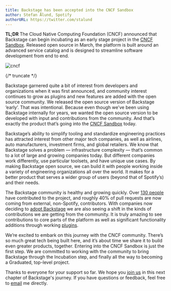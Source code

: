 ```yaml
---
title: Backstage has been accepted into the CNCF Sandbox
author: Stefan Ålund, Spotify
authorURL: https://twitter.com/stalund
---
```


**TL;DR** The Cloud Native Computing Foundation (CNCF) announced that Backstage can begin incubating as an early stage project in the [CNCF Sandbox](https://www.cncf.io/sandbox-projects/). Released open source in March, the platform is built around an advanced service catalog and is designed to streamline software development from end to end.

![cncf](assets/cncf-sandbox/cncf.png)


{/* truncate */}

Backstage garnered quite a bit of interest from developers and organizations when it was first announced, and community interest continues to grow as plugins and new features are added with the open source community. We released the open source version of Backstage ‘early’. That was intentional. Because even though we’ve been using Backstage internally for years, we wanted the open source version to be developed with input and contributions from the community. And that’s exactly the product that’s going into the [CNCF Sandbox](https://www.cncf.io/sandbox-projects/) today.

Backstage’s ability to simplify tooling and standardize engineering practices has attracted interest from other major tech companies, as well as airlines, auto manufacturers, investment firms, and global retailers. We know that Backstage solves a problem — infrastructure complexity — that’s common to a lot of large and growing companies today. But different companies work differently, use particular toolsets, and have unique use cases. By making Backstage open source, we can build it with people working inside a variety of engineering organizations all over the world. It makes for a better product that serves a wider group of users (beyond that of Spotify’s) and their needs.

The Backstage community is healthy and growing quickly. Over [130 people](https://github.com/backstage/backstage/graphs/contributors) have contributed to the project, and roughly 40% of pull requests are now coming from external, non-Spotify, contributors. With companies now deciding to [adopt Backstage](https://github.com/backstage/backstage/blob/master/ADOPTERS.md) we are also seeing a shift in the kinds of contributions we are getting from the community. It is truly amazing to see contributions to core parts of the platform as well as significant functionality additions through working [plugins](https://backstage.io/plugins).

We’re excited to embark on this journey with the CNCF community. There’s so much great tech being built here, and it’s about time we share it to build even greater products, together. Entering into the CNCF Sandbox is just the first step. We are committed to working with the community to bring Backstage through the Incubation step, and finally all the way to becoming a Graduated, top-level project.

Thanks to everyone for your support so far. We hope you [join us](https://info.backstage.spotify.com/newsletter_subscribe) in this next chapter of Backstage's journey. If you have questions or feedback, feel free to [email](mailto:backstage-interest@spotify.com) me directly.
